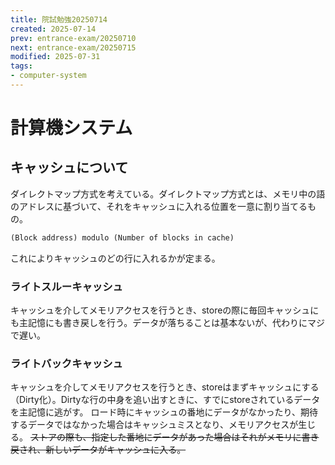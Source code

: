 ```yaml
---
title: 院試勉強20250714
created: 2025-07-14
prev: entrance-exam/20250710
next: entrance-exam/20250715
modified: 2025-07-31
tags:
- computer-system
---
```


# 計算機システム

## キャッシュについて
ダイレクトマップ方式を考えている。ダイレクトマップ方式とは、メモリ中の語のアドレスに基づいて、それをキャッシュに入れる位置を一意に割り当てるもの。

```txt
(Block address) modulo (Number of blocks in cache)
```

これによりキャッシュのどの行に入れるかが定まる。

### ライトスルーキャッシュ
キャッシュを介してメモリアクセスを行うとき、storeの際に毎回キャッシュにも主記憶にも書き戻しを行う。データが落ちることは基本ないが、代わりにマジで遅い。

### ライトバックキャッシュ
キャッシュを介してメモリアクセスを行うとき、storeはまずキャッシュにする（Dirty化）。Dirtyな行の中身を追い出すときに、すでにstoreされているデータを主記憶に逃がす。
ロード時にキャッシュの番地にデータがなかったり、期待するデータではなかった場合はキャッシュミスとなり、メモリアクセスが生じる。
~~ストアの際も、指定した番地にデータがあった場合はそれがメモリに書き戻され、新しいデータがキャッシュに入る。~~
